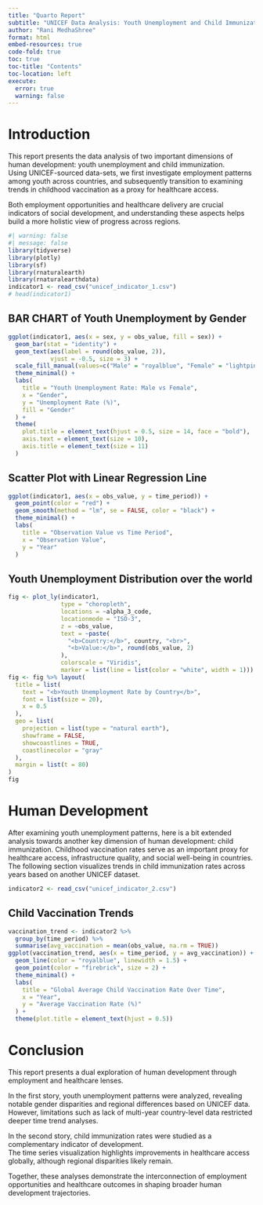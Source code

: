 ```yaml
---
title: "Quarto Report"
subtitle: "UNICEF Data Analysis: Youth Unemployment and Child Immunization"
author: "Rani MedhaShree"
format: html
embed-resources: true
code-fold: true
toc: true
toc-title: "Contents"
toc-location: left
execute: 
  error: true
  warning: false
---
```


# Introduction

This report presents the data analysis of two important dimensions of human development: youth unemployment and child immunization.  
Using UNICEF-sourced data-sets, we first investigate employment patterns among youth across countries, and subsequently transition to examining trends in childhood vaccination as a proxy for healthcare access.

Both employment opportunities and healthcare delivery are crucial indicators of social development, and understanding these aspects helps build a more holistic view of progress across regions.


```r
#| warning: false
#| message: false
library(tidyverse)
library(plotly)
library(sf)
library(rnaturalearth)
library(rnaturalearthdata)
indicator1 <- read_csv("unicef_indicator_1.csv")
# head(indicator1)
```

## BAR CHART of Youth Unemployment by Gender
```r
ggplot(indicator1, aes(x = sex, y = obs_value, fill = sex)) +
  geom_bar(stat = "identity") +
  geom_text(aes(label = round(obs_value, 2)), 
            vjust = -0.5, size = 3) +
  scale_fill_manual(values=c("Male" = "royalblue", "Female" = "lightpink"))+
  theme_minimal() +
  labs(
    title = "Youth Unemployment Rate: Male vs Female",
    x = "Gender",
    y = "Unemployment Rate (%)",
    fill = "Gender"
  ) +
  theme(
    plot.title = element_text(hjust = 0.5, size = 14, face = "bold"),
    axis.text = element_text(size = 10),
    axis.title = element_text(size = 11)
  )
```
## Scatter Plot with Linear Regression Line
```r
ggplot(indicator1, aes(x = obs_value, y = time_period)) +
  geom_point(color = "red") +
  geom_smooth(method = "lm", se = FALSE, color = "black") +
  theme_minimal() +
  labs(
    title = "Observation Value vs Time Period",
    x = "Observation Value",
    y = "Year"
  )
```

## Youth Unemployment Distribution over the world
```r
fig <- plot_ly(indicator1,
               type = "choropleth",
               locations = ~alpha_3_code,
               locationmode = "ISO-3",
               z = ~obs_value,
               text = ~paste(
                 "<b>Country:</b>", country, "<br>",
                 "<b>Value:</b>", round(obs_value, 2)
               ),
               colorscale = "Viridis",
               marker = list(line = list(color = "white", width = 1)))
fig <- fig %>% layout(
  title = list(
    text = "<b>Youth Unemployment Rate by Country</b>",
    font = list(size = 20),
    x = 0.5
  ),
  geo = list(
    projection = list(type = "natural earth"),
    showframe = FALSE,
    showcoastlines = TRUE,
    coastlinecolor = "gray"
  ),
  margin = list(t = 80)
)
fig
```

# Human Development
After examining youth unemployment patterns, here is a bit extended analysis towards another key dimension of human development: child immunization. Childhood vaccination rates serve as an important proxy for healthcare access, infrastructure quality, and social well-being in countries.  
The following section visualizes trends in child immunization rates across years based on another UNICEF dataset.
```r
indicator2 <- read_csv("unicef_indicator_2.csv")
```
## Child Vaccination Trends
```r
vaccination_trend <- indicator2 %>%
  group_by(time_period) %>%
  summarise(avg_vaccination = mean(obs_value, na.rm = TRUE))
ggplot(vaccination_trend, aes(x = time_period, y = avg_vaccination)) +
  geom_line(color = "royalblue", linewidth = 1.5) +
  geom_point(color = "firebrick", size = 2) +
  theme_minimal() +
  labs(
    title = "Global Average Child Vaccination Rate Over Time",
    x = "Year",
    y = "Average Vaccination Rate (%)"
  ) +
  theme(plot.title = element_text(hjust = 0.5))

```

# Conclusion
This report presents a dual exploration of human development through employment and healthcare lenses.

In the first story, youth unemployment patterns were analyzed, revealing notable gender disparities and regional differences based on UNICEF data.  
However, limitations such as lack of multi-year country-level data restricted deeper time trend analyses.

In the second story, child immunization rates were studied as a complementary indicator of development.  
The time series visualization highlights improvements in healthcare access globally, although regional disparities likely remain.

Together, these analyses demonstrate the interconnection of employment opportunities and healthcare outcomes in shaping broader human development trajectories.